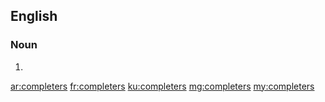 ==English==

===Noun===
{{head|en|plural}}

# {{plural of|completer|lang=en|nocat=1}}

[[ar:completers]]
[[fr:completers]]
[[ku:completers]]
[[mg:completers]]
[[my:completers]]